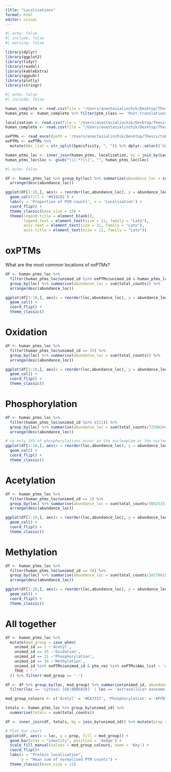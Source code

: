 ```yaml
---
title: "Localisations"
format: html
editor: visual
---
```


```r
#| echo: false
#| include: false
#| warning: false

library(dplyr)
library(ggplot2)
library(tidyr)
library(readxl)
library(kableExtra)
library(ggpubr)
library(plotly)
library(stringr)
```

```r
#| echo: false
#| include: false

human_complete <- read.csv(file = "/Users/anastasialinchik/Desktop/Thesis/DATA/generated/human_new.tsv", header = T, sep = '\t')
human_ptms <- human_complete %>% filter(ptm_class == 'Post-translational')

localisation <- read.csv(file = '/Users/anastasialinchik/Desktop/Thesis/DATA/localisation_raw.tsv', header = T, sep = "\t") %>% dplyr::select(From, GOcellularcomponent) %>% rename(LeadProt = From, loc = GOcellularcomponent)
human_complete <- read.csv(file = "/Users/anastasialinchik/Desktop/Thesis/DATA/generated/human_complete.tsv", header = T, sep = '\t')

oxPTMs <- read_excel(path = '/Users/anastasialinchik/Desktop/Thesis/table_oxPTMs.xlsx', sheet = 'oxPTMs')
oxPTMs <- oxPTMs %>%
  mutate(AAs_list = str_split(Specificity, ", ")) %>% dplyr::select(`Unimod #`, AAs_list) %>% rename(unimod_id = `Unimod #`)

human_ptms_loc <- inner_join(human_ptms, localisation, by = join_by(LeadProt)) %>% separate_rows(loc, sep = "; ") 
human_ptms_loc$loc <- gsub("\\[.*?\\]", "", human_ptms_loc$loc)
```

```r
#| echo: false

df <- human_ptms_loc %>% group_by(loc) %>% summarise(abundance_loc = sum(total_counts/256391635))%>%
  arrange(desc(abundance_loc))

ggplot(df[1:10,], aes(x = reorder(loc,abundance_loc), y = abundance_loc)) +
  geom_col(fill = '#919191') +
  labs(y = 'Proportion of PSM counts', x = 'Localisation') +
  coord_flip() +
  theme_classic(base_size = 13) +
  theme(legend.title = element_blank(),
        legend.text = element_text(size = 11, family = "Lato"),
        axis.text = element_text(size = 11, family = "Lato"),  
        axis.title = element_text(size = 11, family = "Lato"))
```

# oxPTMs

What are the most common locations of oxPTMs?

```r
df <- human_ptms_loc %>%
  filter(human_ptms_loc$unimod_id %in% oxPTMs$unimod_id & human_ptms_loc$ptm_res %in% oxPTMs$AAs_list) %>% 
  group_by(loc) %>% summarise(abundance_loc = sum(total_counts)) %>%
  arrange(desc(abundance_loc))

ggplot(df[1:10,], aes(x = reorder(loc,abundance_loc), y = abundance_loc)) +
  geom_col() +
  coord_flip() +
  theme_classic()
```

# Oxidation

```r
df <- human_ptms_loc %>%
  filter(human_ptms_loc$unimod_id == 35) %>% 
  group_by(loc) %>% summarise(abundance_loc = sum(total_counts)) %>%
  arrange(desc(abundance_loc))

ggplot(df[1:10,], aes(x = reorder(loc,abundance_loc), y = abundance_loc)) +
  geom_col() +
  coord_flip() +
  theme_classic()
```

# Phosphorylation

```r
df <- human_ptms_loc %>%
  filter(human_ptms_loc$unimod_id %in% c(21)) %>% 
  group_by(loc) %>% summarise(abundance_loc = sum(total_counts/72596244)) %>%
  arrange(desc(abundance_loc))

# so only 16% of phosphorylations occur in the nucleoplam or the nucleus
ggplot(df[1:10,], aes(x = reorder(loc,abundance_loc), y = abundance_loc)) +
  geom_col() +
  coord_flip() +
  theme_classic()
```

# Acetylation

```r
df <- human_ptms_loc %>%
  filter(human_ptms_loc$unimod_id == 1) %>% 
  group_by(loc) %>% summarise(abundance_loc = sum(total_counts/5662533)) %>%
  arrange(desc(abundance_loc))

ggplot(df[1:10,], aes(x = reorder(loc,abundance_loc), y = abundance_loc)) +
  geom_col() +
  coord_flip() +
  theme_classic()
```

# Methylation

```r
df <- human_ptms_loc %>%
  filter(human_ptms_loc$unimod_id == 34) %>% 
  group_by(loc) %>% summarise(abundance_loc = sum(total_counts/18276619)) %>%
  arrange(desc(abundance_loc))

ggplot(df[1:20,], aes(x = reorder(loc,abundance_loc), y = abundance_loc)) +
  geom_col() +
  coord_flip() +
  theme_classic()
```

# All together

```r

df <- human_ptms_loc %>%
  mutate(mod_group = case_when(
    unimod_id == 1 ~'Acetyl', 
    unimod_id == 35 ~'Oxidation', 
    unimod_id == 21 ~'Phosphorylation',
    unimod_id == 34 ~'Methylation',
    unimod_id %in% oxPTMs$unimod_id & ptm_res %in% oxPTMs$AAs_list ~ 'oxPTMs',
    TRUE ~ "-"
  )) %>% filter(!mod_group == '-')

df <- df %>% group_by(loc, mod_group) %>% summarise(unimod_id, abundance_loc = sum(total_counts)) %>% 
  filter(loc == 'cytosol [GO:0005829]' | loc == 'extracellular exosome [GO:0070062]' | loc == 'cytoplasm [GO:0005737]' | loc == 'nucleus [GO:0005634]')

mod_group_colours <- c('Acetyl' = '#EA7317', 'Phosphorylation' = '#FFB703', 'Oxidation' = '#5DB7B1', '-' = '#3DA5D9', 'Methylation' = '#2364AA', 'oxPTMs' = '#5A2A82')

totals <- human_ptms_loc %>% group_by(unimod_id) %>%
  summarise(totals = sum(total_counts))

df <- inner_join(df, totals, by = join_by(unimod_id)) %>% mutate(prop = abundance_loc/totals) %>% distinct()

# Plot bar chart
ggplot(df, aes(x = loc, y = prop, fill = mod_group)) +
  geom_bar(stat = "identity", position = 'dodge') +
  scale_fill_manual(values = mod_group_colours, name = 'Key') +
  coord_flip()+
  labs(x = "Protein localisation",
       y = "Mean sum of normalised PTM counts") +
  theme_classic(base_size = 11)
```
